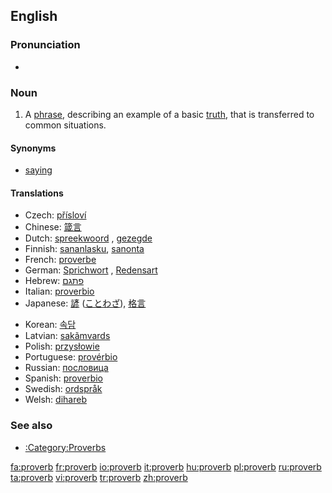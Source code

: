 {{see|Proverbs}}
{{wikipedia}}
==English==

===Pronunciation===
*{{audio|en-us-proverb.ogg|Audio (US)}}


===Noun===
{{en-noun}}

# A [[phrase]], describing an example of a basic [[truth]], that is transferred to common situations.

====Synonyms====
*[[saying]]

====Translations====
{{top}}
*Czech: [[přísloví]] {{n}}
*Chinese: [[箴言]] {{n}}
*Dutch: [[spreekwoord]] {{n}}, [[gezegde]] {{n}}
*Finnish: [[sananlasku]], [[sanonta]]
*French: [[proverbe]]
*German: [[Sprichwort]] {{n}}, [[Redensart]] {{f}}
*Hebrew: [[פתגם]] {{m}}
*Italian: [[proverbio]] {{m}}
*Japanese: [[諺]] ([[ことわざ]]), [[格言]]
{{mid}}
*Korean: [[속담]]
*Latvian: [[sakãmvards]]
*Polish: [[przysłowie]] {{n}}
*Portuguese: [[provérbio]] {{m}}
*Russian: [[пословица]] {{f}}
*Spanish: [[proverbio]] {{m}}
*Swedish: [[ordspråk]] {{n}}
*Welsh: [[dihareb]] {{f}}
{{bottom}}

===See also===
*[[:Category:Proverbs]]

[[fa:proverb]]
[[fr:proverb]]
[[io:proverb]]
[[it:proverb]]
[[hu:proverb]]
[[pl:proverb]]
[[ru:proverb]]
[[ta:proverb]]
[[vi:proverb]]
[[tr:proverb]]
[[zh:proverb]]